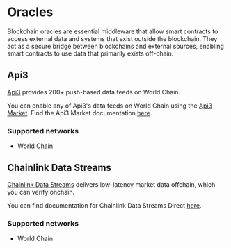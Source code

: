 # Oracles

Blockchain oracles are essential middleware that allow smart contracts to access external data and systems that exist outside the blockchain. They act as a secure bridge between blockchains and external sources, enabling smart contracts to use data that primarily exists off-chain.

## Api3

[Api3](https://api3.org/) provides 200+ push-based data feeds on World Chain.

You can enable any of Api3's data feeds on World Chain using the [Api3 Market](https://market.api3.org/world). Find the Api3 Market documentation [here](https://docs.api3.org/dapps/integration/).

### Supported networks

- World Chain

## Chainlink Data Streams

[Chainlink Data Streams](https://chain.link/) delivers low-latency market data offchain, which you can verify onchain.

You can find documentation for Chainlink Data Streams Direct [here](https://docs.chain.link/data-streams/streams-direct).

### Supported networks

- World Chain

